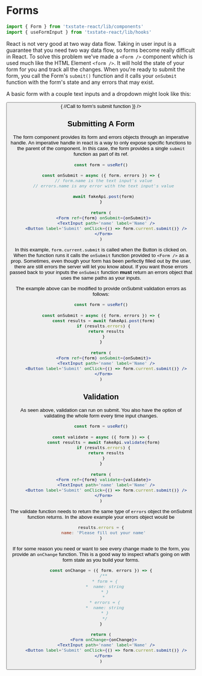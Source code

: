 
<Meta title="Form|Using" components={Form} />

# Forms

```jsx
import { Form } from 'txstate-react/lib/components'
import { useFormInput } from 'txstate-react/lib/hooks'
```

<Props of={Form} />

React is not very good at two way data flow. Taking in user input is a guarantee that you need two way data flow, 
so forms become really difficult in React. To solve this problem we've made a `<Form />` component which is used much 
like the HTML Element `<form />`. It will hold the state of your form for you and track all the changes. When you're ready 
to submit the form, you call the Form's `submit()` function and it calls your `onSubmit` function with the form's state and 
any errors that may exist.

A basic form with a couple text inputs and a dropdown might look like this:

<Preview>
  <Story name='basic form'>
    <Form>
      <Stack spacing={12}>
        <TextInput path='name.first' label='First Name' />
        <TextInput path='name.last' label='Last Name' />
        <Button 
          label='Submit'
          ariaLabel='submit name'
          onClick={() => {
            //Call to form's submit function
          }} 
        />
      </Stack>
    </Form>
  </Story>
</Preview>

## Submitting A Form

The form component provides its form and errors objects through an imperative handle. An imperative handle in react is a way to only 
expose specific functions to the parent of the component. In this case, the form provides a single `submit` function as part of its 
ref.

```jsx
const form = useRef()

const onSubmit = async ({ form, errors }) => {
  // form.name is the text input's value
  // errors.name is any error with the text input's value

  await fakeApi.post(form)
}

return (
  <Form ref={form} onSubmit={onSubmit}>
    <TextInput path='name' label='Name' />
    <Button label='Submit' onClick={() => form.current.submit()} />
  </Form>
)
```

In this example, `form.current.submit` is called when the Button is clicked on. When the function runs it calls the `onSubmit` 
function provided to `<Form />` as a prop. Sometimes, even though your form has been perfectly filled out by the user, 
there are still errors the server will let you know about. If you want those errors passed back to your inputs the `onSubmit`
function **must** return an errors object that uses the same paths as your inputs.

The example above can be modified to provide onSubmit validation errors as follows:

```jsx
const form = useRef()

const onSubmit = async ({ form, errors }) => {
  const results = await fakeApi.post(form)
  if (results.errors) {
    return results
  }
}

return (
  <Form ref={form} onSubmit={onSubmit}>
    <TextInput path='name' label='Name' />
    <Button label='Submit' onClick={() => form.current.submit()} />
  </Form>
)
```

## Validation

As seen above, validation can run on submit. You also have the option of validating the whole form every time input changes.

```jsx
const form = useRef()

const validate = async ({ form }) => {
  const results = await fakeApi.validate(form)
  if (results.errors) {
    return results
  }
}

return (
  <Form ref={form} validate={validate}>
    <TextInput path='name' label='Name' />
    <Button label='Submit' onClick={() => form.current.submit()} />
  </Form>
)
```

The validate function needs to return the same type of `errors` object the onSubmit function returns. In the above example your errors object
would be  
```js
results.errors = {
  name: 'Please fill out your name'
}
```

If for some reason you need or want to see every change made to the form, you provide an `onChange` function.
This is a good way to inspect what's going on with form state as you build your forms. 

```jsx
const onChange = ({ form, errors }) => {
  /**
   * form = {
   *  name: string
   * }
   * 
   * errors = {
   *  name: string
   * }
   */
}

return (
  <Form onChange={onChange}>
    <TextInput path='name' label='Name' />
    <Button label='Submit' onClick={() => form.current.submit()} />
  </Form>
)
```
<!-- TODO: Add Validation example -->
